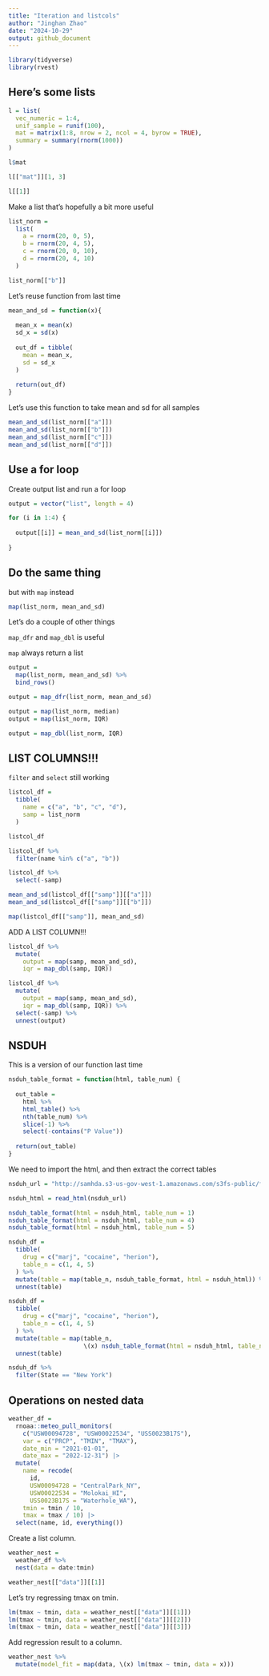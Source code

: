 ```yaml
---
title: "Iteration and listcols"
author: "Jinghan Zhao"
date: "2024-10-29"
output: github_document
---
```



```r
library(tidyverse)
library(rvest)
```

## Here's some lists

```r
l = list(
  vec_numeric = 1:4,
  unif_sample = runif(100),
  mat = matrix(1:8, nrow = 2, ncol = 4, byrow = TRUE),
  summary = summary(rnorm(1000))
)

l$mat

l[["mat"]][1, 3]

l[[1]]
```

Make a list that's hopefully a bit more useful

```r
list_norm = 
  list(
    a = rnorm(20, 0, 5),
    b = rnorm(20, 4, 5),
    c = rnorm(20, 0, 10),
    d = rnorm(20, 4, 10)
  )

list_norm[["b"]]
```

Let's reuse function from last time

```r
mean_and_sd = function(x){
  
  mean_x = mean(x)
  sd_x = sd(x)
  
  out_df = tibble(
    mean = mean_x,
    sd = sd_x
  )
  
  return(out_df)
}
```

Let's use this function to take mean and sd for all samples

```r
mean_and_sd(list_norm[["a"]])
mean_and_sd(list_norm[["b"]])
mean_and_sd(list_norm[["c"]])
mean_and_sd(list_norm[["d"]])
```


## Use a for loop

Create output list and run a for loop

```r
output = vector("list", length = 4)

for (i in 1:4) {
  
  output[[i]] = mean_and_sd(list_norm[[i]])
  
}
```



## Do the same thing

but with `map` instead

```r
map(list_norm, mean_and_sd)
```


Let's do a couple of other things

`map_dfr` and `map_dbl` is useful

`map` always return a list

```r
output = 
  map(list_norm, mean_and_sd) %>% 
  bind_rows()

output = map_dfr(list_norm, mean_and_sd)

output = map(list_norm, median)
output = map(list_norm, IQR)

output = map_dbl(list_norm, IQR)
```


## LIST COLUMNS!!!

`filter` and `select` still working

```r
listcol_df = 
  tibble(
    name = c("a", "b", "c", "d"),
    samp = list_norm
  )

listcol_df

listcol_df %>% 
  filter(name %in% c("a", "b"))

listcol_df %>% 
  select(-samp)
```

```r
mean_and_sd(listcol_df[["samp"]][["a"]])
mean_and_sd(listcol_df[["samp"]][["b"]])

map(listcol_df[["samp"]], mean_and_sd)
```

ADD A LIST COLUMN!!!

```r
listcol_df %>% 
  mutate(
    output = map(samp, mean_and_sd),
    iqr = map_dbl(samp, IQR))

listcol_df %>% 
  mutate(
    output = map(samp, mean_and_sd),
    iqr = map_dbl(samp, IQR)) %>% 
  select(-samp) %>% 
  unnest(output)
```



## NSDUH

This is a version of our function last time

```r
nsduh_table_format = function(html, table_num) {
  
  out_table = 
    html %>% 
    html_table() %>% 
    nth(table_num) %>% 
    slice(-1) %>% 
    select(-contains("P Value"))
  
  return(out_table)
}
```

We need to import the html, and then extract the correct tables

```r
nsduh_url = "http://samhda.s3-us-gov-west-1.amazonaws.com/s3fs-public/field-uploads/2k15StateFiles/NSDUHsaeShortTermCHG2015.htm"

nsduh_html = read_html(nsduh_url)
```


```r
nsduh_table_format(html = nsduh_html, table_num = 1)
nsduh_table_format(html = nsduh_html, table_num = 4)
nsduh_table_format(html = nsduh_html, table_num = 5)
```


```r
nsduh_df = 
  tibble(
    drug = c("marj", "cocaine", "herion"),
    table_n = c(1, 4, 5)
  ) %>% 
  mutate(table = map(table_n, nsduh_table_format, html = nsduh_html)) %>% 
  unnest(table)

nsduh_df = 
  tibble(
    drug = c("marj", "cocaine", "herion"),
    table_n = c(1, 4, 5)
  ) %>% 
  mutate(table = map(table_n, 
                     \(x) nsduh_table_format(html = nsduh_html, table_num = x))) %>% 
  unnest(table)

nsduh_df %>% 
  filter(State == "New York")
```

## Operations on nested data

```r
weather_df = 
  rnoaa::meteo_pull_monitors(
    c("USW00094728", "USW00022534", "USS0023B17S"),
    var = c("PRCP", "TMIN", "TMAX"), 
    date_min = "2021-01-01",
    date_max = "2022-12-31") |>
  mutate(
    name = recode(
      id, 
      USW00094728 = "CentralPark_NY", 
      USW00022534 = "Molokai_HI",
      USS0023B17S = "Waterhole_WA"),
    tmin = tmin / 10,
    tmax = tmax / 10) |>
  select(name, id, everything())
```


Create a list column.

```r
weather_nest = 
  weather_df %>% 
  nest(data = date:tmin)
```

```r
weather_nest[["data"]][[1]]
```

Let's try regressing tmax on tmin.

```r
lm(tmax ~ tmin, data = weather_nest[["data"]][[1]])
lm(tmax ~ tmin, data = weather_nest[["data"]][[2]])
lm(tmax ~ tmin, data = weather_nest[["data"]][[3]])
```

Add regression result to a column.

```r
weather_nest %>% 
  mutate(model_fit = map(data, \(x) lm(tmax ~ tmin, data = x)))
```

